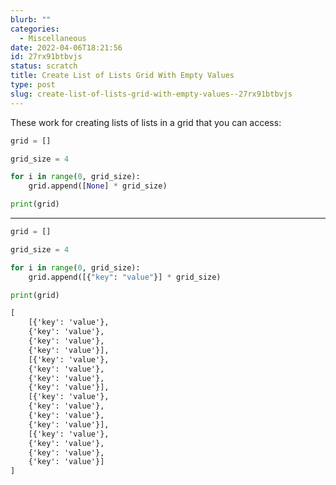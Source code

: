 ```yaml
---
blurb: ""
categories:
  - Miscellaneous
date: 2022-04-06T18:21:56
id: 27rx91btbvjs
status: scratch
title: Create List of Lists Grid With Empty Values
type: post
slug: create-list-of-lists-grid-with-empty-values--27rx91btbvjs
---
```



These work for creating lists of lists in a grid that you can access:

```python
grid = []

grid_size = 4

for i in range(0, grid_size):
	grid.append([None] * grid_size)

print(grid)
```

---
    


```python
grid = []

grid_size = 4

for i in range(0, grid_size):
	grid.append([{"key": "value"}] * grid_size)

print(grid)
```


```txt
[
    [{'key': 'value'}, 
    {'key': 'value'}, 
    {'key': 'value'}, 
    {'key': 'value'}], 
    [{'key': 'value'}, 
    {'key': 'value'}, 
    {'key': 'value'}, 
    {'key': 'value'}], 
    [{'key': 'value'}, 
    {'key': 'value'}, 
    {'key': 'value'}, 
    {'key': 'value'}], 
    [{'key': 'value'}, 
    {'key': 'value'}, 
    {'key': 'value'}, 
    {'key': 'value'}]
]
```


